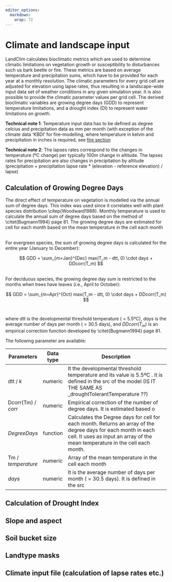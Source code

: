 ```yaml
---
editor_options: 
  markdown: 
    wrap: 72
---
```


# Climate and landscape input

LandClim calculates bioclimatic metrics which are used to determine
climatic limitations on vegetation growth or susceptibility to
disturbances such us bark beetle or fire. These metrics are based on
average temperature and precipitation sums, which have to be provided
for each year at a monthly resolution. The climatic parameters for every
grid cell are adjusted for elevation using lapse rates, thus resulting
in a landscape-wide input data set of weather conditions in any given
simulation year. It is also possible to provide the climatic parameter
values per grid cell. The derived bioclimatic variables are growing
degree days (GDD) to represent temperature limitations, and a drought
index (DI) to represent water limitations on growth. 

**Technical note 1**: Temperature input data has to be defined as degree
celcius and precipitation data as mm per month (with exception of the
climate data 'KBDI' for fire-modelling, where temperature in kelvin and
precipitation in inches is required, see [fire section](#Section_fire)

**Technical note 2**: The lapses rates correspond to the changes in
temperature (ºC change) per typically 100m change in altitude. The
lapses rates for precipitation are also changes in precipitation by
altitude (precipitation + precipitation lapse rate \* (elevation -
reference elevation) / lapse)

## Calculation of Growing Degree Days {#Section_GDD}

The direct effect of temperature on vegetation is modelled via the
annual sum of degree days. This index was used since it correlates well
with plant species distribution \\citep{Woodward1988}. Monthly
temperature is used to calculate the annual sum of degree days based on
the method of \\citet{Bugmann1994} page 81. The growing degree days are
estimated for cell for each month based on the mean temperature in the
cell each month

\
For evergreen species, the sum of growing degree days is calculated for
the entire year (January to December): 

$$
GDD = \sum_{m=Jan}^{Dec} max(T_m - dtt, 0) \cdot days + DDcorr(T_m)
$$

\
For deciduous species, the growing degree day sum is restricted to the
months when trees have leaves (i.e., April to October):

$$
GDD = \sum_{m=Apr}^{Oct} max(T_m - dtt, 0) \cdot days + DDcorr(T_m)
$$\
\
where $dtt$ is the developmental threshold temperature ( = 5.5ºC),
$days$ is the average number of days per month ( = 30.5 days), and
$DDcorr(T_{m})$ is an empirical correction function developed by
\\citet{Bugmann1994} page 81.

The following parameter are available:

| Parameters         | Data type | Description                                                                                                                                                                                    |
|--------------------|-----------|------------------------------------------------------------------------------------------------------------------------------------------------------------------------------------------------|
| dtt / $k$          | numeric   | It the developmental threshold temperature and its value is 5.5ºC . It is defined in the src of the model (IS IT THE SAME AS \_droughtTolerantTemperature ??)                                  |
| Dcorr(Tm) / $corr$ | numeric   | Empirical correction of the number of degree days. It is estimated based o                                                                                                                     |
| $DegreeDays$       | function  | Calculates the Degree days for cell for each month. Returns an array of the degree days for each month in each cell. It uses as input an array of the mean temperature in the cell each month. |
| Tm / $temperature$ | numeric   | Array of the mean temperature in the cell each month                                                                                                                                           |
| $days$             | numeric   | It is the average number of days per month ( = 30.5 days). It is defined in the src                                                                                                            |

## Calculation of Drought Index {#Section_DroughtIndex}

## Slope and aspect

## Soil bucket size

## Landtype masks

## Climate input file (calculation of lapse rates etc.)
